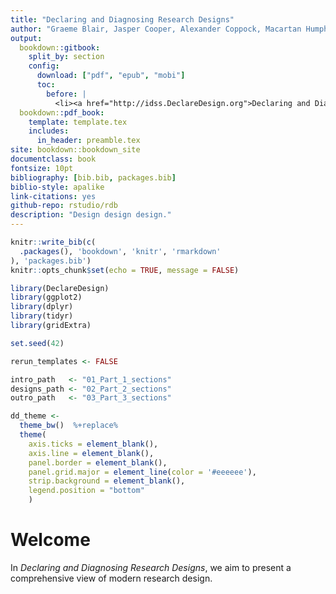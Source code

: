 ```yaml
---
title: "Declaring and Diagnosing Research Designs"
author: "Graeme Blair, Jasper Cooper, Alexander Coppock, Macartan Humphreys"
output:
  bookdown::gitbook:
    split_by: section
    config:
      download: ["pdf", "epub", "mobi"]
      toc:
        before: |
          <li><a href="http://idss.DeclareDesign.org">Declaring and Diagnosing Research Designs</a></li>
  bookdown::pdf_book:
    template: template.tex
    includes:
      in_header: preamble.tex
site: bookdown::bookdown_site
documentclass: book
fontsize: 10pt
bibliography: [bib.bib, packages.bib]
biblio-style: apalike
link-citations: yes
github-repo: rstudio/rdb
description: "Design design design."
---
```



```r
knitr::write_bib(c(
  .packages(), 'bookdown', 'knitr', 'rmarkdown'
), 'packages.bib')
knitr::opts_chunk$set(echo = TRUE, message = FALSE)
```


```r
library(DeclareDesign)
library(ggplot2)
library(dplyr)
library(tidyr)
library(gridExtra)

set.seed(42)

rerun_templates <- FALSE

intro_path   <- "01_Part_1_sections"
designs_path <- "02_Part_2_sections"
outro_path   <- "03_Part_3_sections"

dd_theme <-
  theme_bw()  %+replace%
  theme(
    axis.ticks = element_blank(),
    axis.line = element_blank(),
    panel.border = element_blank(),
    panel.grid.major = element_line(color = '#eeeeee'),
    strip.background = element_blank(),
    legend.position = "bottom"
    )

```

# Welcome {-}

In *Declaring and Diagnosing Research Designs*, we aim to present a comprehensive view of modern research design. 



